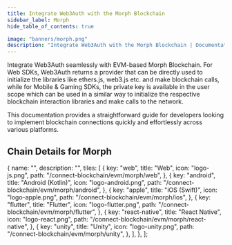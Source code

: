 ```yaml
---
title: Integrate Web3Auth with the Morph Blockchain
sidebar_label: Morph
hide_table_of_contents: true

image: "banners/morph.png"
description: "Integrate Web3Auth with the Morph Blockchain | Documentation - Web3Auth"
---
```



<SEO
  title="Integrate Web3Auth with the Morph Blockchain"
  description="Integrate Web3Auth with the Morph Blockchain | Documentation - Web3Auth"
  image="https://web3auth.io/docs/banners/morph.png"
  slug="/connect-blockchain/evm/morph"
/>

Integrate Web3Auth seamlessly with EVM-based Morph Blockchain. For Web SDKs, Web3Auth returns a
provider that can be directly used to initialize the libraries like ethers.js, web3.js etc. and make
blockchain calls, while for Mobile & Gaming SDKs, the private key is available in the user scope
which can be used in a similar way to initialize the respective blockchain interaction libraries and
make calls to the network.

This documentation provides a straightforward guide for developers looking to implement blockchain
connections quickly and effortlessly across various platforms.

## Chain Details for Morph

<ChainDetailsMorph />

  {
    name: "",
    description: "",
    tiles: [
      {
        key: "web",
        title: "Web",
        icon: "logo-js.png",
        path: "/connect-blockchain/evm/morph/web",
      },
      {
        key: "android",
        title: "Android (Kotlin)",
        icon: "logo-android.png",
        path: "/connect-blockchain/evm/morph/android",
      },
      {
        key: "apple",
        title: "iOS (Swift)",
        icon: "logo-apple.png",
        path: "/connect-blockchain/evm/morph/ios",
      },
      {
        key: "flutter",
        title: "Flutter",
        icon: "logo-flutter.png",
        path: "/connect-blockchain/evm/morph/flutter",
      },
      {
        key: "react-native",
        title: "React Native",
        icon: "logo-react.png",
        path: "/connect-blockchain/evm/morph/react-native",
      },
      {
        key: "unity",
        title: "Unity",
        icon: "logo-unity.png",
        path: "/connect-blockchain/evm/morph/unity",
      },
    ],
  },
];

<Tiles tileGroups={Morph} />
